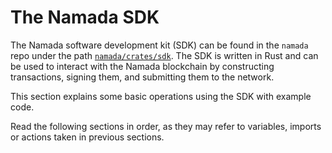 
# The Namada SDK

The Namada software development kit (SDK) can be found in the `namada` repo under the path [`namada/crates/sdk`](https://github.com/anoma/namada/tree/main/crates/sdk). 
The SDK is written in Rust and can be used to interact with the Namada blockchain by constructing transactions, signing them, and submitting them to the network.

This section explains some basic operations using the SDK with example code.

<Callout type="info">
Read the following sections in order, as they may refer to variables, imports or actions taken in previous sections.
</Callout>
